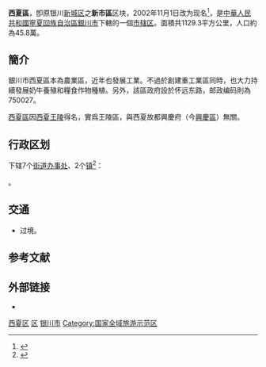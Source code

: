{{Infobox China County
|Belong = [[宁夏回族自治区|宁夏回族自治区]][[银川市|银川市]]
}}

'''西夏區'''，卽原银川[[新城区|新城区]]之'''新市區'''区块，2002年11月1日改为现名<ref>{{cite web|url=http://dfz.yinchuan.gov.cn/sqsj/qxsz/201505/t20150527_85720.htm|title=西夏区志(三)|publisher=银川市地方志办公室|accessdate=2016-12-06|archive-url=https://web.archive.org/web/20161220161311/http://dfz.yinchuan.gov.cn/sqsj/qxsz/201505/t20150527_85720.htm|archive-date=2016-12-20|dead-url=yes}}</ref>，是[[中華人民共和國|中華人民共和國]][[寧夏回族自治區|寧夏回族自治區]][[銀川市|銀川市]]下轄的一個[[市辖区|市辖区]]。面積共1129.3平方公里，人口約為45.8萬。

== 簡介 ==
銀川市西夏區本為農業區，近年也發展工業。不過於創建重工業區同時，也大力持續發展奶牛養殖和糧食作物種植。另外，該區政府設於怀远东路，邮政编码則為750027。

[[西夏區|西夏區]]因[[西夏王陵|西夏王陵]]得名，實爲王陵區，與西夏故都興慶府（今[[興慶區|興慶區]]）無關。

== 行政区划 ==
{{PAGENAMEBASE}}下辖7个[[街道办事处|街道办事处]]、2个[[行政建制镇|镇]]<ref>{{PRC admin/ref sgc|64/01/05}}</ref>：

{{PRC admin/children|64/01/05}}。

== 交通 ==
* {{中国国道名|110}}过境。

== 参考文献 ==
{{Wikisource|国务院关于同意宁夏回族自治区调整银川市市辖区行政区划的批复}}
{{reflist}}

== 外部链接 ==
* {{Official website|http://www.ycxixia.gov.cn/|name=银川市西夏区人民政府}}

{{西夏区行政区划}}
{{银川市行政区划}}
{{宁夏行政区划}}

[[Category:西夏区|]]
[[Category:银川区县市|区]]
[[Category:宁夏市辖区|银川市]]
[[Category:国家全域旅游示范区|Category:国家全域旅游示范区]]